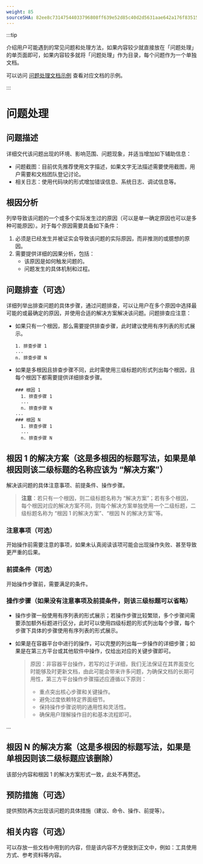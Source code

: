 ```yaml
---
weight: 85
sourceSHA: 82ee8c73147544033796808ff639e52d85c40d2d5631aae642a176f835152c45
---
```


:::tip

介绍用户可能遇到的常见问题和处理方法，如果内容较少就直接放在「问题处理」的单页面即可，如果内容较多就将「问题处理」作为目录，每个问题作为一个单独文档。

可以访问 [问题处理文档示例](https://product-doc-guide.alauda.cn/template/trouble_shooting/example.html) 查看对应文档的示例。

:::

# 问题处理

## 问题描述

详细交代该问题出现的环境、影响范围、问题现象，并适当增加如下辅助信息：

- 问题截图：目前优先推荐使用文字描述，如果文字无法描述需要使用截图，用户需要和文档团队登记讨论。
- 相关日志：使用代码块的形式增加错误信息、系统日志、调试信息等。

## 根因分析

列举导致该问题的一个或多个实际发生过的原因（可以是单一确定原因也可以是多种可能原因）。对于每个原因需要具备如下条件：

1. 必须是已经发生并被证实会导致该问题的实际原因，而非推测的或臆想的原因。
2. 需要提供详细的因果分析，包括：
   - 该原因是如何触发问题的。
   - 问题发生的具体机制和过程。

## 问题排查（可选）

详细列举出排查问题的具体步骤，通过问题排查，可以让用户在多个原因中选择最可能的或最确定的原因，并使用合适的解决方案解决该问题。问题排查应注意：

- 如果只有一个根因，那么需要提供排查步骤，此时建议使用有序列表的形式展示。

  ```
  1. 排查步骤 1
  ...
  n. 排查步骤 N
  ```

- 如果是多根因且排查步骤不同，此时需使用三级标题的形式列出每个根因，且每个根因下都需要提供详细排查步骤。
  ```
  ### 根因 1
    1. 排查步骤 1
    ...
    n. 排查步骤 N
  ...
  ### 根因 N
    1. 排查步骤 1
    ...
    n. 排查步骤 N
  ```

## 根因 1 的解决方案（这是多根因的标题写法，如果是单根因则该二级标题的名称应该为 “解决方案”）

解决该问题的具体注意事项、前提条件、操作步骤。

> **注意**：若只有一个根因，则二级标题名称为 “解决方案”；若有多个根因，每个根因对应的解决方案不同，则每个解决方案单独使用一个二级标题，二级标题名称为 “根因 1 的解决方案”、“根因 N 的解决方案”等。

### 注意事项（可选）

开始操作前需要注意的事项，如果未认真阅读该项可能会出现操作失败、甚至导致更严重的后果。

### 前提条件（可选）

开始操作步骤前，需要满足的条件。

### 操作步骤（如果没有注意事项及前提条件，则该三级标题可以省略）

- 操作步骤一般使用有序列表的形式展示；若操作步骤比较繁琐，多个步骤间需要添加额外标题进行区分，此时可以使用四级标题的形式列出每个步骤，每个步骤下具体的步骤使用有序列表的形式展示。
- 如果是在容器平台中进行的操作，可以完整的列出每一步操作的详细步骤；如果是在第三方平台或其他软件中操作，仅给出对应的关键步骤即可。

  > 原因：非容器平台操作，若写的过于详细，我们无法保证在其界面变化时能够及时更新文档，由此可能会带来许多问题，为确保文档的长期可用性，第三方平台操作步骤描述应遵循以下原则：
  >
  > - 重点突出核心步骤和关键操作。
  > - 避免过度依赖特定界面细节。
  > - 保持操作步骤说明的通用性和灵活性。
  > - 确保用户理解操作目的和基本流程即可。

...

## 根因 N 的解决方案（这是多根因的标题写法，如果是单根因则该二级标题应该删除）

该部分内容和根因 1 的解决方案形式一致，此处不再赘述。

## 预防措施（可选）

提供预防再次出现该问题的具体措施（建议、命令、操作、前提等）。

## 相关内容（可选）

可以存放一些文档中用到的内容，但是该内容不方便放到正文中，例如：工具使用方式、参考资料等内容。
